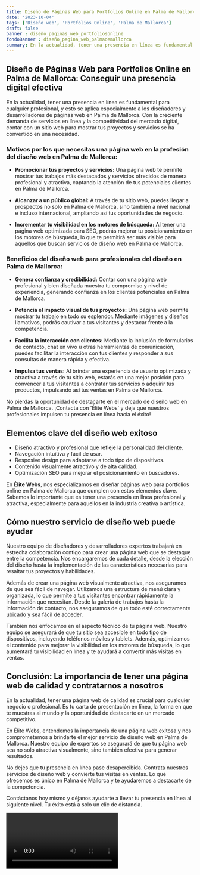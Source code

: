 ```yaml
---
title: Diseño de Páginas Web para Portfolios Online en Palma de Mallorca
date: '2023-10-04'
tags: ['Diseño web', 'Portfolios Online', 'Palma de Mallorca']
draft: false
banner : diseño_paginas_web_portfoliosonline
fondoBanner : diseño_pagina_web_palmademallorca
summary: En la actualidad, tener una presencia en línea es fundamental para cualquier profesional, y esto se aplica especialmente a los diseñadores y desarrolladores de páginas web en Palma de Mallorca. Con la creciente demanda de servicios en línea y la competitividad del mercado digital, contar con un sitio web para mostrar tus proyectos y servicios se ha convertido en una necesidad.
---
```


## Diseño de Páginas Web para Portfolios Online en Palma de Mallorca: Conseguir una presencia digital efectiva

En la actualidad, tener una presencia en línea es fundamental para cualquier profesional, y esto se aplica especialmente a los diseñadores y desarrolladores de páginas web en Palma de Mallorca. Con la creciente demanda de servicios en línea y la competitividad del mercado digital, contar con un sitio web para mostrar tus proyectos y servicios se ha convertido en una necesidad.

### Motivos por los que necesitas una página web en la profesión del diseño web en Palma de Mallorca:

- **Promocionar tus proyectos y servicios:** Una página web te permite mostrar tus trabajos más destacados y servicios ofrecidos de manera profesional y atractiva, captando la atención de tus potenciales clientes en Palma de Mallorca.

- **Alcanzar a un público global:** A través de tu sitio web, puedes llegar a prospectos no solo en Palma de Mallorca, sino también a nivel nacional e incluso internacional, ampliando así tus oportunidades de negocio.

- **Incrementar tu visibilidad en los motores de búsqueda:** Al tener una página web optimizada para SEO, podrás mejorar tu posicionamiento en los motores de búsqueda, lo que te permitirá ser más visible para aquellos que buscan servicios de diseño web en Palma de Mallorca.

### Beneficios del diseño web para profesionales del diseño en Palma de Mallorca:

- **Genera confianza y credibilidad:** Contar con una página web profesional y bien diseñada muestra tu compromiso y nivel de experiencia, generando confianza en los clientes potenciales en Palma de Mallorca.

- **Potencia el impacto visual de tus proyectos:** Una página web permite mostrar tu trabajo en todo su esplendor. Mediante imágenes y diseños llamativos, podrás cautivar a tus visitantes y destacar frente a la competencia.

- **Facilita la interacción con clientes:** Mediante la inclusión de formularios de contacto, chat en vivo u otras herramientas de comunicación, puedes facilitar la interacción con tus clientes y responder a sus consultas de manera rápida y efectiva.

- **Impulsa tus ventas:** Al brindar una experiencia de usuario optimizada y atractiva a través de tu sitio web, estarás en una mejor posición para convencer a tus visitantes a contratar tus servicios o adquirir tus productos, impulsando así tus ventas en Palma de Mallorca.

No pierdas la oportunidad de destacarte en el mercado de diseño web en Palma de Mallorca. ¡Contacta con 'Élite Webs' y deja que nuestros profesionales impulsen tu presencia en línea hacia el éxito!

<GifSeo />

<Cta />

## Elementos clave del diseño web exitoso

- Diseño atractivo y profesional que refleje la personalidad del cliente.
- Navegación intuitiva y fácil de usar.
- Resposive design para adaptarse a todo tipo de dispositivos.
- Contenido visualmente atractivo y de alta calidad.
- Optimización SEO para mejorar el posicionamiento en buscadores.

En **Élite Webs**, nos especializamos en diseñar páginas web para portfolios online en Palma de Mallorca que cumplen con estos elementos clave. Sabemos lo importante que es tener una presencia en línea profesional y atractiva, especialmente para aquellos en la industria creativa o artística.

## Cómo nuestro servicio de diseño web puede ayudar

Nuestro equipo de diseñadores y desarrolladores expertos trabajará en estrecha colaboración contigo para crear una página web que se destaque entre la competencia. Nos encargaremos de cada detalle, desde la elección del diseño hasta la implementación de las características necesarias para resaltar tus proyectos y habilidades.

Además de crear una página web visualmente atractiva, nos aseguramos de que sea fácil de navegar. Utilizamos una estructura de menú clara y organizada, lo que permite a tus visitantes encontrar rápidamente la información que necesitan. Desde la galería de trabajos hasta la información de contacto, nos aseguramos de que todo esté correctamente ubicado y sea fácil de acceder.

También nos enfocamos en el aspecto técnico de tu página web. Nuestro equipo se asegurará de que tu sitio sea accesible en todo tipo de dispositivos, incluyendo teléfonos móviles y tablets. Además, optimizamos el contenido para mejorar la visibilidad en los motores de búsqueda, lo que aumentará tu visibilidad en línea y te ayudará a convertir más visitas en ventas.

## Conclusión: La importancia de tener una página web de calidad y contratarnos a nosotros

En la actualidad, tener una página web de calidad es crucial para cualquier negocio o profesional. Es tu carta de presentación en línea, la forma en que te muestras al mundo y la oportunidad de destacarte en un mercado competitivo.

En Élite Webs, entendemos la importancia de una página web exitosa y nos comprometemos a brindarte el mejor servicio de diseño web en Palma de Mallorca. Nuestro equipo de expertos se asegurará de que tu página web sea no solo atractiva visualmente, sino también efectiva para generar resultados.

No dejes que tu presencia en línea pase desapercibida. Contrata nuestros servicios de diseño web y convierte tus visitas en ventas. Lo que ofrecemos es único en Palma de Mallorca y te ayudaremos a destacarte de la competencia.

Contáctanos hoy mismo y déjanos ayudarte a llevar tu presencia en línea al siguiente nivel. Tu éxito está a solo un clic de distancia.

<Video />

<CtaBot job='Portfolios Online' city='Palma de Mallorca'/>

<Gmaps query='Palma de Mallorca+españa+maps' />